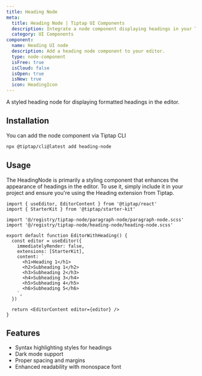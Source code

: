 ```yaml
---
title: Heading Node
meta:
  title: Heading Node | Tiptap UI Components
  description: Integrate a node component displaying headings in your Tiptap Editor. More in our docs!
  category: UI Components
component:
  name: Heading UI node
  description: Add a heading node component to your editor.
  type: node-component
  isFree: true
  isCloud: false
  isOpen: true
  isNew: true
  icon: HeadingIcon
---
```



A styled heading node for displaying formatted headings in the editor.

<CodeDemo isScrollable src="https://template.tiptap.dev/preview/tiptap-node/heading-node" />

## Installation

You can add the node component via Tiptap CLI

```bash
npx @tiptap/cli@latest add heading-node
```

## Usage

The HeadingNode is primarily a styling component that enhances the appearance of headings in the editor. To use it, simply include it in your project and ensure you're using the Heading extension from Tiptap.

```tsx
import { useEditor, EditorContent } from '@tiptap/react'
import { StarterKit } from '@tiptap/starter-kit'

import '@/registry/tiptap-node/paragraph-node/paragraph-node.scss'
import '@/registry/tiptap-node/heading-node/heading-node.scss'

export default function EditorWithHeading() {
  const editor = useEditor({
    immediatelyRender: false,
    extensions: [StarterKit],
    content: `
      <h1>Heading 1</h1>
      <h2>Subheading 1</h2>
      <h3>Subheading 2</h3>
      <h4>Subheading 3</h4>
      <h5>Subheading 4</h5>
      <h6>Subheading 5</h6>
    `,
  })

  return <EditorContent editor={editor} />
}
```

## Features

- Syntax highlighting styles for headings
- Dark mode support
- Proper spacing and margins
- Enhanced readability with monospace font

